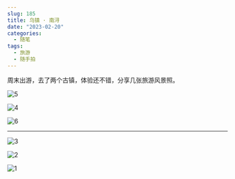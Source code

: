 ```yaml
---
slug: 185
title: 乌镇 · 南浔
date: "2023-02-20"
categories: 
  - 随笔
tags: 
  - 旅游
  - 随手拍
---
```



周末出游，去了两个古镇，体验还不错，分享几张旅游风景照。

![5](https://imgurl.zburu.com/images/20230220/5.3uz9n9s1vb40.webp)

![4](https://imgurl.zburu.com/images/20230220/4.stfli5b3kts.webp)

![6](https://imgurl.zburu.com/images/20230220/6.7bl6tmfcnjk0.webp)

---

![3](https://imgurl.zburu.com/images/20230220/3.l741uu2zds0.webp)

![2](https://imgurl.zburu.com/images/20230220/2.20tbphz0z734.webp)

![1](https://imgurl.zburu.com/images/20230220/1.4wizcf5db0y0.webp)
